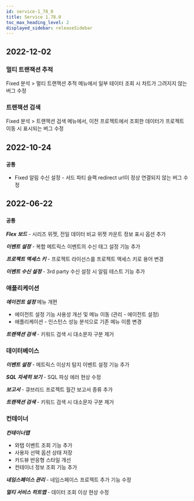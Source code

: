 ```yaml
---
id: service-1_78_0
title: Service 1.78.0
toc_max_heading_level: 2
displayed_sidebar: releaseSidebar
---
```



## 2022-12-02

### 멀티 트랜잭션 추적

<Status>Fixed</Status> <UI>분석</UI> > <UI>멀티 트랜잭션 추적</UI> 메뉴에서 일부 테이터 조회 시 차트가 그려지지 않는 버그 수정

### 트랜잭션 검색

<Status>Fixed</Status> <UI>분석</UI> > <UI>트랜잭션 검색</UI> 메뉴에서, 이전 프로젝트에서 조회한 데이터가 프로젝트 이동 시 표시되는 버그 수정

## 2022-10-24

### `공통`

* <Status>Fixed</Status> 알림 수신 설정 - 서드 파티 슬랙 redirect url이 정상 연결되지 않는 버그 수정

## 2022-06-22

### `공통`

***Flex 보드*** - 시리즈 위젯, 전일 데이터 비교 위젯 카운트 정보 표시 옵션 추가

***이벤트 설정*** - 복합 메트릭스 이벤트의 수신 태그 설정 기능 추가

***프로젝트 액세스 키*** - 프로젝트 라이선스를 프로젝트 액세스 키로 용어 변경

***이벤트 수신 설정*** - 3rd party 수신 설정 시 알림 테스트 기능 추가

### 애플리케이션

***에이전트 설정*** 메뉴 개편

- 에이전트 설정 기능 사용성 개선 및 메뉴 이동 (관리 - 에이전트 설정)
- 애플리케이션 - 인스턴스 성능 분석으로 기존 메뉴 이름 변경

***트랜잭션 검색*** - 키워드 검색 시 대소문자 구분 제거

### 데이터베이스

***이벤트 설정*** - 메트릭스 이상치 탐지 이벤트 설정 기능 추가 

***SQL 자세히 보기*** - SQL 파싱 에러 현상 수정

***보고서*** - 큐브리드 프로젝트 월간 보고서 종류 추가

***트랜잭션 검색*** - 키워드 검색 시 대소문자 구분 제거

### 컨테이너

***컨테이너맵***

- 와탭 이벤트 조회 기능 추가 
- 사용자 선택 옵션 상태 저장
- 카드뷰 반응형 스타일 개선
- 컨테이너 정보 조회 기능 추가

***네임스페이스 관리*** - 네임스페이스 프로젝트 추가 기능 수정

***멀티 서비스 히트맵*** - 데이터 조회 이상 현상 수정